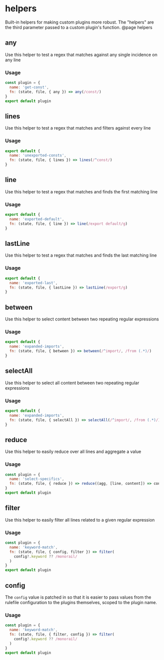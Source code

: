# helpers

Built-in helpers for making custom plugins more robust. The "helpers" are the third parameter passed to a custom plugin's function. @page helpers



## any

Use this helper to test a regex that matches against any single incidence on any line

### Usage
```js
const plugin = {
  name: 'get-const',
  fn: (state, file, { any }) => any(/const/)
}
export default plugin
```

## lines

Use this helper to test a regex that matches and filters against every line

### Usage
```js
export default {
  name: 'unexported-consts',
  fn: (state, file, { lines }) => lines(/^const/)
}
```

## line

Use this helper to test a regex that matches and finds the first matching line

### Usage
```js
export default {
  name: 'exported-default',
  fn: (state, file, { line }) => line(/export default/g)
}
```

## lastLine

Use this helper to test a regex that matches and finds the last matching line

### Usage
```js
export default {
  name: 'exported-last',
  fn: (state, file, { lastLine }) => lastLine(/export/g)
}
```

## between

Use this helper to select content between two repeating regular expressions

### Usage
```js
export default {
  name: 'expanded-imports',
  fn: (state, file, { between }) => between(/^import/, /from (.*)/)
}
```

## selectAll

Use this helper to select all content between two repeating regular expressions

### Usage
```js
export default {
  name: 'expanded-imports',
  fn: (state, file, { selectAll }) => selectAll(/^import/, /from (.*)/)
}
```

## reduce

Use this helper to easily reduce over all lines and aggregate a value

### Usage
```js
const plugin = {
  name: 'select-specifics',
  fn: (state, file, { reduce }) => reduce((agg, [line, content]) => content.length > 10 : agg.concat(content) : agg, [])
}
export default plugin
```

## filter

Use this helper to easily filter all lines related to a given regular expression

### Usage
```js
const plugin = {
  name: 'keyword-match',
  fn: (state, file, { config, filter }) => filter(
    config?.keyword ?? /monorail/
  )
}
export default plugin
```

## config

The `config` value is patched in so that it is easier to pass values from the rulefile configuration to the plugins themselves, scoped to the plugin name.

### Usage
```js
const plugin = {
  name: 'keyword-match',
  fn: (state, file, { filter, config }) => filter(
    config?.keyword ?? /monorail/
  )
}
export default plugin
```